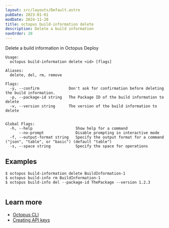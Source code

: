 ```yaml
---
layout: src/layouts/Default.astro
pubDate: 2023-01-01
modDate: 2024-11-20
title: octopus build-information delete
description: Delete a build information
navOrder: 28
---
```


Delete a build information in Octopus Deploy

```
Usage:
  octopus build-information delete <id> [flags]

Aliases:
  delete, del, rm, remove

Flags:
  -y, --confirm             Don't ask for confirmation before deleting the build information.
  -p, --package-id string   The Package ID of the build information to delete
  -v, --version string      The version of the build information to delete


Global Flags:
  -h, --help                   Show help for a command
      --no-prompt              Disable prompting in interactive mode
  -f, --output-format string   Specify the output format for a command ("json", "table", or "basic") (default "table")
  -s, --space string           Specify the space for operations

```

## Examples

<SamplesInstance />

```
$ octopus build-information delete BuildInformation-1
$ octopus build-info rm BuildInformation-1
$ octopus build-info del --package-id ThePackage --version 1.2.3


```

## Learn more

- [Octopus CLI](/docs/octopus-rest-api/cli)
- [Creating API keys](/docs/octopus-rest-api/how-to-create-an-api-key)